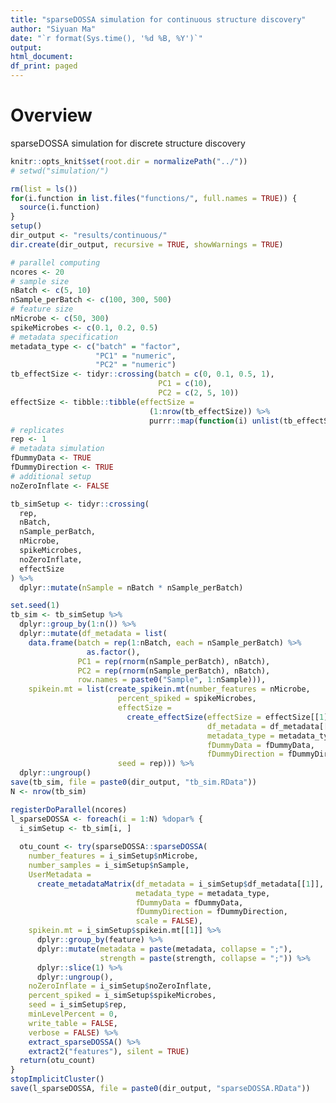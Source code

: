 ```yaml
---
title: "sparseDOSSA simulation for continuous structure discovery"
author: "Siyuan Ma"
date: "`r format(Sys.time(), '%d %B, %Y')`"
output:
html_document:
df_print: paged
---
```

# Overview
sparseDOSSA simulation for discrete structure discovery

```r
knitr::opts_knit$set(root.dir = normalizePath("../"))
# setwd("simulation/")
```
```r
rm(list = ls())
for(i.function in list.files("functions/", full.names = TRUE)) {
  source(i.function)
}
setup()
dir_output <- "results/continuous/"
dir.create(dir_output, recursive = TRUE, showWarnings = TRUE)
```

```r
# parallel computing
ncores <- 20
# sample size
nBatch <- c(5, 10)
nSample_perBatch <- c(100, 300, 500)
# feature size
nMicrobe <- c(50, 300)
spikeMicrobes <- c(0.1, 0.2, 0.5)
# metadata specification
metadata_type <- c("batch" = "factor",
                   "PC1" = "numeric",
                   "PC2" = "numeric")
tb_effectSize <- tidyr::crossing(batch = c(0, 0.1, 0.5, 1), 
                                 PC1 = c(10),
                                 PC2 = c(2, 5, 10))
effectSize <- tibble::tibble(effectSize = 
                               (1:nrow(tb_effectSize)) %>% 
                               purrr::map(function(i) unlist(tb_effectSize[i, ])))
# replicates
rep <- 1
# metadata simulation
fDummyData <- TRUE
fDummyDirection <- TRUE
# additional setup
noZeroInflate <- FALSE

tb_simSetup <- tidyr::crossing(
  rep,
  nBatch,
  nSample_perBatch,
  nMicrobe,
  spikeMicrobes,
  noZeroInflate,
  effectSize
) %>% 
  dplyr::mutate(nSample = nBatch * nSample_perBatch)
```

```r
set.seed(1)
tb_sim <- tb_simSetup %>% 
  dplyr::group_by(1:n()) %>% 
  dplyr::mutate(df_metadata = list(
    data.frame(batch = rep(1:nBatch, each = nSample_perBatch) %>%
                 as.factor(),
               PC1 = rep(rnorm(nSample_perBatch), nBatch),
               PC2 = rep(rnorm(nSample_perBatch), nBatch),
               row.names = paste0("Sample", 1:nSample))),
    spikein.mt = list(create_spikein.mt(number_features = nMicrobe,
                        percent_spiked = spikeMicrobes,
                        effectSize = 
                          create_effectSize(effectSize = effectSize[[1]],
                                            df_metadata = df_metadata[[1]],
                                            metadata_type = metadata_type,
                                            fDummyData = fDummyData,
                                            fDummyDirection = fDummyDirection),
                        seed = rep))) %>% 
  dplyr::ungroup()
save(tb_sim, file = paste0(dir_output, "tb_sim.RData"))
N <- nrow(tb_sim)
```

```r
registerDoParallel(ncores)
l_sparseDOSSA <- foreach(i = 1:N) %dopar% {
  i_simSetup <- tb_sim[i, ]
  
  otu_count <- try(sparseDOSSA::sparseDOSSA(
    number_features = i_simSetup$nMicrobe,
    number_samples = i_simSetup$nSample,
    UserMetadata = 
      create_metadataMatrix(df_metadata = i_simSetup$df_metadata[[1]],
                            metadata_type = metadata_type,
                            fDummyData = fDummyData,
                            fDummyDirection = fDummyDirection,
                            scale = FALSE),
    spikein.mt = i_simSetup$spikein.mt[[1]] %>% 
      dplyr::group_by(feature) %>% 
      dplyr::mutate(metadata = paste(metadata, collapse = ";"), 
                    strength = paste(strength, collapse = ";")) %>% 
      dplyr::slice(1) %>%  
      dplyr::ungroup(),
    noZeroInflate = i_simSetup$noZeroInflate,
    percent_spiked = i_simSetup$spikeMicrobes,
    seed = i_simSetup$rep,
    minLevelPercent = 0,
    write_table = FALSE,
    verbose = FALSE) %>%
    extract_sparseDOSSA() %>%
    extract2("features"), silent = TRUE)
  return(otu_count)
}
stopImplicitCluster()
save(l_sparseDOSSA, file = paste0(dir_output, "sparseDOSSA.RData"))
```
